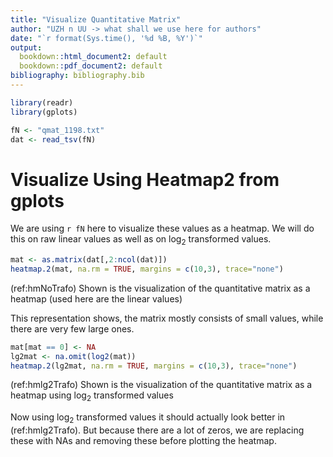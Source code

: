 ```yaml
---
title: "Visualize Quantitative Matrix"
author: "UZH n UU -> what shall we use here for authors"
date: "`r format(Sys.time(), '%d %B, %Y')`"
output:
  bookdown::html_document2: default
  bookdown::pdf_document2: default
bibliography: bibliography.bib
---
```


```r
library(readr)
library(gplots)
```


```r
fN <- "qmat_1198.txt"
dat <- read_tsv(fN)
```



# Visualize Using Heatmap2 from gplots

We are using `r fN` here to visualize these values as a heatmap. We will do this on raw linear values as well as on $\log_{2}$ transformed values.

```r
mat <- as.matrix(dat[,2:ncol(dat)])
heatmap.2(mat, na.rm = TRUE, margins = c(10,3), trace="none")
```
(ref:hmNoTrafo) Shown is the visualization of the quantitative matrix as a heatmap (used here are the linear values)

This representation shows, the matrix mostly consists of small values, while there are very few large ones.

```r
mat[mat == 0] <- NA
lg2mat <- na.omit(log2(mat))
heatmap.2(lg2mat, na.rm = TRUE, margins = c(10,3), trace="none")
```
(ref:hmlg2Trafo) Shown is the visualization of the quantitative matrix as a heatmap using $\log_{2}$ transformed values

Now using $\log_{2}$ transformed values it should actually look better in (ref:hmlg2Trafo). But because there are a lot of zeros, we are replacing these with NAs and removing these before plotting the heatmap.
